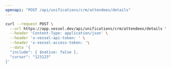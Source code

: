 ```yaml
---
openapi: "POST /api/unifications/crm/attendees/details"
---
```


<RequestExample>

```bash Request
curl --request POST \
  --url https://app.vessel.dev/api/unifications/crm/attendees/details \
  --header 'Content-Type: application/json' \
  --header 'x-vessel-api-token: ' \
  --header 'x-vessel-access-token: '\
  --data '{
  "include": { $native: false },
  "cursor": "123123"
}'
```

</RequestExample>
